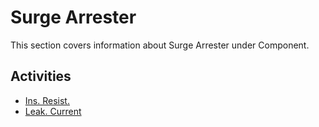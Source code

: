 # Surge Arrester

This section covers information about Surge Arrester under Component.

## Activities

- [Ins. Resist.](/docs/component/surge-arrester/ins-resist)
- [Leak. Current](/docs/component/surge-arrester/leak-current)
